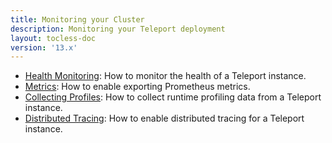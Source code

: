 ```yaml
---
title: Monitoring your Cluster
description: Monitoring your Teleport deployment
layout: tocless-doc
version: '13.x'
---
```


- [Health Monitoring](/docs/ver/13.x/management/diagnostics/monitoring): How to monitor the health of a Teleport instance.
- [Metrics](/docs/ver/13.x/management/diagnostics/metrics): How to enable exporting Prometheus metrics.
- [Collecting Profiles](/docs/ver/13.x/management/diagnostics/profiles): How to collect runtime profiling data from a Teleport instance.
- [Distributed Tracing](/docs/ver/13.x/management/diagnostics/tracing): How to enable distributed tracing for a Teleport instance.
